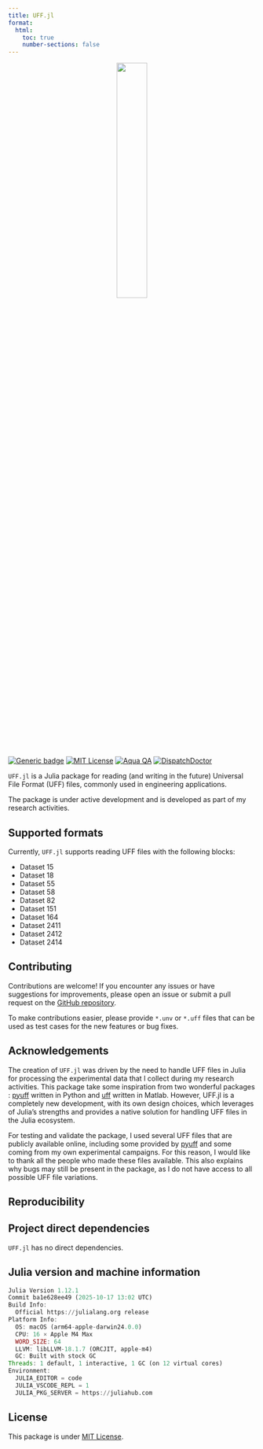 ---
title: UFF.jl
format:
  html:
    toc: true
    number-sections: false
---

<center>
    ![](./assets/logo/doclogo.svg){width=35%}
</center>

<br/>

[![Generic badge](https://img.shields.io/badge/Version-0.1.0-cornflowerblue.svg)]()
[![MIT License](https://img.shields.io/badge/License-MIT-forestgreen)](https://github.com/maucejo/elsearticle/blob/main/LICENSE)
[![Aqua QA](https://raw.githubusercontent.com/JuliaTesting/Aqua.jl/master/badge.svg)](https://github.com/JuliaTesting/Aqua.jl)
[![DispatchDoctor](https://img.shields.io/badge/%F0%9F%A9%BA_tested_with-DispatchDoctor.jl-blue?labelColor=white)](https://github.com/MilesCranmer/DispatchDoctor.jl)

`UFF.jl` is a Julia package for reading (and writing in the future) Universal File Format (UFF) files, commonly used in engineering applications.

::: {.callout-warning}
The package is under active development and is developed as part of my research activities.
:::

## Supported formats
Currently, `UFF.jl` supports reading UFF files with the following blocks:

* Dataset 15
* Dataset 18
* Dataset 55
* Dataset 58
* Dataset 82
* Dataset 151
* Dataset 164
* Dataset 2411
* Dataset 2412
* Dataset 2414

## Contributing

Contributions are welcome! If you encounter any issues or have suggestions for improvements, please open an issue or submit a pull request on the [GitHub repository](https://github.com/maucejo/UFF.jl).

To make contributions easier, please provide `*.unv` or `*.uff` files that can be used as test cases for the new features or bug fixes.

## Acknowledgements

The creation of `UFF.jl` was driven by the need to handle UFF files in Julia for processing the experimental data that I collect during my research activities.
This package take some inspiration from two wonderful packages : [pyuff](https://github.com/pyNastran/puyff) written in Python and [uff](https://github.com/murmlgrmpf/uff) written in Matlab. However, UFF.jl is a completely new development, with its own design choices, which leverages of Julia's strengths and provides a native solution for handling UFF files in the Julia ecosystem.

For testing and validate the package, I used several UFF files that are publicly available online, including some provided by [pyuff](https://github.com/pyNastran/puyff) and some coming from my own experimental campaigns. For this reason, I would like to thank all the people who made these files available. This also explains why bugs may still be present in the package, as I do not have access to all possible UFF file variations.

## Reproducibility

::: {.callout-note collapse=true appearance="simple" icon=false}

# Project direct dependencies

`UFF.jl` has no direct dependencies.
:::

::: {.callout-note collapse=true appearance="simple" icon=false}

# Julia version and machine information

```julia
Julia Version 1.12.1
Commit ba1e628ee49 (2025-10-17 13:02 UTC)
Build Info:
  Official https://julialang.org release
Platform Info:
  OS: macOS (arm64-apple-darwin24.0.0)
  CPU: 16 × Apple M4 Max
  WORD_SIZE: 64
  LLVM: libLLVM-18.1.7 (ORCJIT, apple-m4)
  GC: Built with stock GC
Threads: 1 default, 1 interactive, 1 GC (on 12 virtual cores)
Environment:
  JULIA_EDITOR = code
  JULIA_VSCODE_REPL = 1
  JULIA_PKG_SERVER = https://juliahub.com
```
:::

## License

This package is under [MIT License](https://opensource.org/license/mit).
